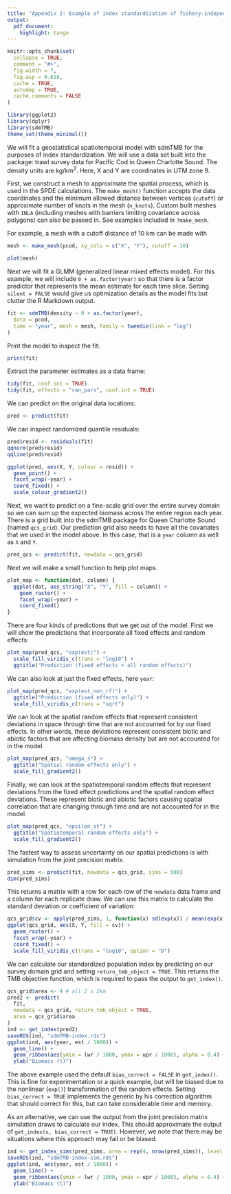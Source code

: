 ```yaml
---
title: "Appendix 2: Example of index standardization of fishery-independent survey data with sdmTMB"
output:
  pdf_document:
    highlight: tango
---
```


```r
knitr::opts_chunk$set(
  collapse = TRUE,
  comment = "#>",
  fig.width = 7,
  fig.asp = 0.618,
  cache = TRUE,
  autodep = TRUE,
  cache.comments = FALSE
)
```


```r
library(ggplot2)
library(dplyr)
library(sdmTMB)
theme_set(theme_minimal())
```

We will fit a geostatistical spatiotemporal model with sdmTMB for the purposes of index standardization. We will use a data set built into the package: trawl survey data for Pacific Cod in Queen Charlotte Sound. The density units are kg/km^2^. Here, X and Y are coordinates in UTM zone 9.

First, we construct a mesh to approximate the spatial process, which is used in the SPDE calculations. The `make_mesh()` function accepts the data coordinates and the minimum allowed distance between vertices (`cutoff`) or approximate number of knots in the mesh (`n_knots`). Custom built meshes with `INLA` (including meshes with barriers limiting covariance across polygons) can also be passed in. See examples included in `?make_mesh`.

For example, a mesh with a cutoff distance of 10 km can be made with

```r
mesh <- make_mesh(pcod, xy_cols = c("X", "Y"), cutoff = 10)
```

```r
plot(mesh)
```

Next we will fit a GLMM (generalized linear mixed effects model). For this example, we will include `0 + as.factor(year)` so that there is a factor predictor that represents the mean estimate for each time slice. Setting `silent = FALSE` would give us optimization details as the model fits but clutter the R Markdown output.

```r
fit <- sdmTMB(density ~ 0 + as.factor(year),
  data = pcod,
  time = "year", mesh = mesh, family = tweedie(link = "log")
)
```

Print the model to inspect the fit:

```r
print(fit)
```

Extract the parameter estimates as a data frame:

```r
tidy(fit, conf.int = TRUE)
tidy(fit, effects = "ran_pars", conf.int = TRUE)
```

We can predict on the original data locations:

```r
pred <- predict(fit)
```

We can inspect randomized quantile residuals:

```r
pred$resid <- residuals(fit)
qqnorm(pred$resid)
qqline(pred$resid)
```

```r
ggplot(pred, aes(X, Y, colour = resid)) +
  geom_point() +
  facet_wrap(~year) +
  coord_fixed() +
  scale_colour_gradient2()
```

Next, we want to predict on a fine-scale grid over the entire survey domain so we can sum up the expected biomass across the entire region each year. There is a grid built into the sdmTMB package for Queen Charlotte Sound (named `qcs_grid`). Our prediction grid also needs to have all the covariates that we used in the model above. In this case, that is a `year` column as well as `X` and `Y`.

```r
pred_qcs <- predict(fit, newdata = qcs_grid)
```

Next we will make a small function to help plot maps.

```r
plot_map <- function(dat, column) {
  ggplot(dat, aes_string("X", "Y", fill = column)) +
    geom_raster() +
    facet_wrap(~year) +
    coord_fixed()
}
```

There are four kinds of predictions that we get out of the model. First we will show the predictions that incorporate all fixed effects and random effects:

```r
plot_map(pred_qcs, "exp(est)") +
  scale_fill_viridis_c(trans = "log10") +
  ggtitle("Prediction (fixed effects + all random effects)")
```

We can also look at just the fixed effects, here `year`:

```r
plot_map(pred_qcs, "exp(est_non_rf)") +
  ggtitle("Prediction (fixed effects only)") +
  scale_fill_viridis_c(trans = "sqrt")
```

We can look at the spatial random effects that represent consistent deviations in space through time that are not accounted for by our fixed effects. In other words, these deviations represent consistent biotic and abiotic factors that are affecting biomass density but are not accounted for in the model.

```r
plot_map(pred_qcs, "omega_s") +
  ggtitle("Spatial random effects only") +
  scale_fill_gradient2()
```

Finally, we can look at the spatiotemporal random effects that represent deviations from the fixed effect predictions and the spatial random effect deviations. These represent biotic and abiotic factors causing spatial correlation that are changing through time and are not accounted for in the model.

```r
plot_map(pred_qcs, "epsilon_st") +
  ggtitle("Spatiotemporal random effects only") +
  scale_fill_gradient2()
```

The fastest way to assess uncertainty on our spatial predictions is with simulation from the joint precision matrix.

```r
pred_sims <- predict(fit, newdata = qcs_grid, sims = 500)
dim(pred_sims)
```

This returns a matrix with a row for each row of the `newdata` data frame and a column for each replicate draw. We can use this matrix to calculate the standard deviation or coefficient of variation:

```r
qcs_grid$cv <- apply(pred_sims, 1, function(x) sd(exp(x)) / mean(exp(x)))
ggplot(qcs_grid, aes(X, Y, fill = cv)) +
  geom_raster() +
  facet_wrap(~year) +
  coord_fixed() +
  scale_fill_viridis_c(trans = "log10", option = "D")
```

We can calculate our standardized population index by predicting on our survey domain grid and setting `return_tmb_object = TRUE`. This returns the TMB objective function, which is required to pass the output to `get_index()`.

```r
qcs_grid$area <- 4 # all 2 x 2km
pred2 <- predict(
  fit,
  newdata = qcs_grid, return_tmb_object = TRUE,
  area = qcs_grid$area
)
ind <- get_index(pred2)
saveRDS(ind, "sdmTMB-index.rds")
ggplot(ind, aes(year, est / 1000)) +
  geom_line() +
  geom_ribbon(aes(ymin = lwr / 1000, ymax = upr / 1000), alpha = 0.4) +
  ylab("Biomass (t)")
```

The above example used the default `bias_correct = FALSE` in `get_index()`. This is fine for experimentation or a quick example, but will be biased due to the nonlinear (`exp()`) transformation of the random effects. Setting `bias_correct = TRUE` implements the generic by his correction algorithm that should correct for this, but can take considerable time and memory.

As an alternative, we can use the output from the joint precision matrix simulation draws to calculate our index. This should approximate the output of `get_index(x, bias_correct = TRUE)`. However, we note that there may be situations where this approach may fail or be biased.

```r
ind <- get_index_sims(pred_sims, area = rep(4, nrow(pred_sims)), level = 0.95)
saveRDS(ind, "sdmTMB-index-sim.rds")
ggplot(ind, aes(year, est / 1000)) +
  geom_line() +
  geom_ribbon(aes(ymin = lwr / 1000, ymax = upr / 1000), alpha = 0.4) +
  ylab("Biomass (t)")
```

